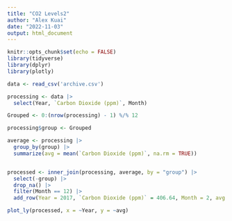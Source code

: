 ```yaml
---
title: "CO2 Levels2"
author: "Alex Kuai"
date: "2022-11-03"
output: html_document
---
```


```r
knitr::opts_chunk$set(echo = FALSE)
library(tidyverse)
library(dplyr)
library(plotly)
```

```r
data <- read_csv('archive.csv')
```

```r


processing <- data |> 
  select(Year, `Carbon Dioxide (ppm)`, Month)

Grouped <- 0:(nrow(processing) - 1) %/% 12

processing$group <- Grouped

average <- processing |> 
  group_by(group) |> 
  summarize(avg = mean(`Carbon Dioxide (ppm)`, na.rm = TRUE))


processed <- inner_join(processing, average, by = "group") |> 
  select(-group) |> 
  drop_na() |> 
  filter(Month == 12) |> 
  add_row(Year = 2017, `Carbon Dioxide (ppm)` = 406.64, Month = 2, avg = 406.3350)
```

```r
plot_ly(processed, x = ~Year, y = ~avg)
```


